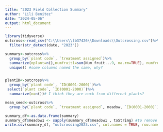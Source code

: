 ```yaml
---
title: "2023 Field Collection Summary"
author: "Lili Benitez"
date: "2024-05-06"
output: html_document
---
```


```r
library(tidyverse)
outcross<-read_csv("C:\\Users\\lb37426\\Downloads\\Outcrossing.csv")%>%
  filter(str_detect(date, "2023"))

summary<-outcross%>%
  group_by(`plant code`, `treatment assigned`)%>%
  summarize(nplant=n(),numfruit1=sum(Num_fruit...9, na.rm=TRUE), numfruit2=sum(Num_fruit...17, na.rm=TRUE),numSeed=sum(Num_seeds, na.rm=TRUE), nIndividuals=length(unique(`ID(0001-2000)`)), openflw=sum(Num_open_flw, na.rm=TRUE), meanSeed_plant=mean(Num_seeds, na.rm=TRUE),meadow1= list(unique(meadow)))%>%
  unique() #some columns named the same, why?


plantID<-outcross%>%
  group_by(`plant code`, `ID(0001-2000)`)%>%
 select(`plant code`, `ID(0001-2000)`)%>%
  summarize(n=n())# I think they are each from different plants? 

mean_seed<-outcross%>%
  group_by(`plant code`, `treatment assigned`, meadow, `ID(0001-2000)`)

summary_df<-as.data.frame(summary)
summary_df$meadow1 <- sapply(summary_df$meadow1 , toString) #to remove the list element
write.csv(summary_df, "outcrossing2023.csv", col.names = TRUE, row.names=FALSE)
```
